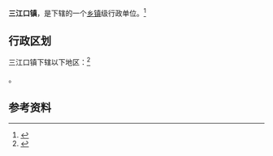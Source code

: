 {{中国乡级行政区|21/12/24/103/000}}

'''三江口镇'''，是{{PRC admin/fullname|21/12/24/103/000|3}}下辖的一个[[乡镇|乡镇]]级行政单位。<ref>{{PRC admin/ref sgc|{{PRC admin/parent|21/12/24/103/000}}}}</ref>

== 行政区划 ==

三江口镇下辖以下地区：<ref>{{PRC admin/ref sgc|21/12/24/103/000}}</ref>

{{PRC admin/children|21/12/24/103/000}}。

== 参考资料 ==

{{reflist}}

{{行政区划小作品}}
{{PRC admin/navcat|21/12/24/103/000}}